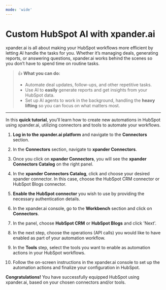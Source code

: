 ```yaml
---
mode: 'wide'
---
```


# Custom HubSpot AI with xpander.ai

xpander.ai is all about making your HubSpot workflows more efficient by letting AI handle the tasks for you. Whether it’s managing deals, generating reports, or answering questions, xpander.ai works behind the scenes so you don’t have to spend time on routine tasks.

> 👍 **What you can do:**
>
> - Automate deal updates, follow-ups, and other repetitive tasks.
> - Use AI to **easily** generate reports and get insights from your HubSpot data.
> - Set up AI agents to work in the background, handling the **heavy lifting** so you can focus on what matters most.

---

In this **quick tutorial**, you'll learn how to create new automations in HubSpot using xpander.ai, utilizing connectors and tools to automate your workflows.

1. **Log in to the xpander.ai platform** and navigate to the **Connectors** section.

2. In the **Connectors** section, navigate to **xpander Connectors**.

3. Once you click on **xpander Connectors**, you will see the **xpander Connectors Catalog** on the right panel.

4. In the **xpander Connectors Catalog**, click and choose your desired xpander connector. In this case, choose the HubSpot CRM connector or HubSpot Blogs connector.

5. **Enable the HubSpot connector** you wish to use by providing the necessary authentication details.

6. In the xpander.ai console, go to the **Workbench** section and click on **Connectors**.

7. In the panel, choose **HubSpot CRM** or **HubSpot Blogs** and click 'Next'.

8. In the next step, choose the operations (API calls) you would like to have enabled as part of your automation workflow.

9. In the **Tools** step, select the tools you want to enable as automation actions in your HubSpot workflows.

10. Follow the on-screen instructions in the xpander.ai console to set up the automation actions and finalize your configuration in HubSpot.

**Congratulations!** You have successfully equipped HubSpot using xpander.ai, based on your chosen connectors and/or tools.
